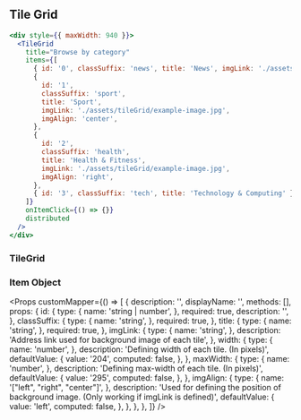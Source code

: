 
## Tile Grid

```jsx live={true}
<div style={{ maxWidth: 940 }}>
  <TileGrid
    title="Browse by category"
    items={[
      { id: '0', classSuffix: 'news', title: 'News', imgLink: './assets/tileGrid/example-image.jpg' },
      {
        id: '1',
        classSuffix: 'sport',
        title: 'Sport',
        imgLink: './assets/tileGrid/example-image.jpg',
        imgAlign: 'center',
      },
      {
        id: '2',
        classSuffix: 'health',
        title: 'Health & Fitness',
        imgLink: './assets/tileGrid/example-image.jpg',
        imgAlign: 'right',
      },
      { id: '3', classSuffix: 'tech', title: 'Technology & Computing' },
    ]}
    onItemClick={() => {}}
    distributed
  />
</div>
```

### TileGrid

<Props componentName="TileGrid" />

### Item Object

<Props
  customMapper={() => [
    {
      description: '',
      displayName: '',
      methods: [],
      props: {
        id: {
          type: {
            name: 'string | number',
          },
          required: true,
          description: '',
        },
        classSuffix: {
          type: {
            name: 'string',
          },
          required: true,
        },
        title: {
          type: {
            name: 'string',
          },
          required: true,
        },
        imgLink: {
          type: {
            name: 'string',
          },
          description: 'Address link used for background image of each tile',
        },
        width: {
          type: {
            name: 'number',
          },
          description: 'Defining width of each tile. (In pixels)',
          defaultValue: {
            value: '204',
            computed: false,
          },
        },
        maxWidth: {
          type: {
            name: 'number',
          },
          description: 'Defining max-width of each tile. (In pixels)',
          defaultValue: {
            value: '295',
            computed: false,
          },
        },
        imgAlign: {
          type: {
            name: '["left", "right", "center"]',
          },
          description: 'Used for defining the position of background image. (Only working if imgLink is defined)',
          defaultValue: {
            value: 'left',
            computed: false,
          },
        },
      },
    },
  ]}
/>
